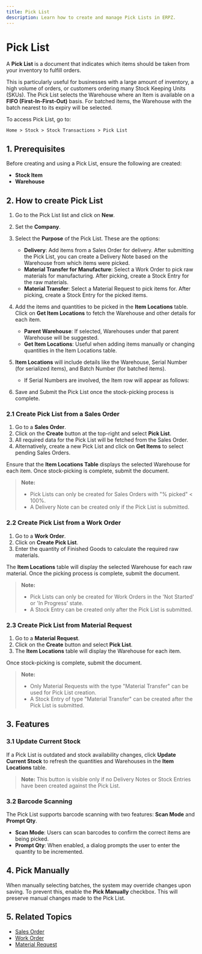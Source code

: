 ```yaml
---
title: Pick List
description: Learn how to create and manage Pick Lists in ERPZ.
---
```


# Pick List

A **Pick List** is a document that indicates which items should be taken from your inventory to fulfill orders.

This is particularly useful for businesses with a large amount of inventory, a high volume of orders, or customers ordering many Stock Keeping Units (SKUs). The Pick List selects the Warehouse where an Item is available on a **FIFO (First-In-First-Out)** basis. For batched items, the Warehouse with the batch nearest to its expiry will be selected.

To access Pick List, go to:

`Home > Stock > Stock Transactions > Pick List`

## 1. Prerequisites

Before creating and using a Pick List, ensure the following are created:

- **Stock Item**
- **Warehouse**

## 2. How to create Pick List

1. Go to the Pick List list and click on **New**.
2. Set the **Company**.
3. Select the **Purpose** of the Pick List. These are the options:
   - **Delivery**: Add items from a Sales Order for delivery. After submitting the Pick List, you can create a Delivery Note based on the Warehouse from which items were picked.
   - **Material Transfer for Manufacture**: Select a Work Order to pick raw materials for manufacturing. After picking, create a Stock Entry for the raw materials.
   - **Material Transfer**: Select a Material Request to pick items for. After picking, create a Stock Entry for the picked items.

4. Add the items and quantities to be picked in the **Item Locations** table. Click on **Get Item Locations** to fetch the Warehouse and other details for each item.
   - **Parent Warehouse**: If selected, Warehouses under that parent Warehouse will be suggested.
   - **Get Item Locations**: Useful when adding items manually or changing quantities in the Item Locations table.

5. **Item Locations** will include details like the Warehouse, Serial Number (for serialized items), and Batch Number (for batched items).
   - If Serial Numbers are involved, the Item row will appear as follows:



6. Save and Submit the Pick List once the stock-picking process is complete.

### 2.1 Create Pick List from a Sales Order

1. Go to a **Sales Order**.
2. Click on the **Create** button at the top-right and select **Pick List**.
3. All required data for the Pick List will be fetched from the Sales Order.
4. Alternatively, create a new Pick List and click on **Get Items** to select pending Sales Orders.

Ensure that the **Item Locations Table** displays the selected Warehouse for each item. Once stock-picking is complete, submit the document.

> **Note:**
> - Pick Lists can only be created for Sales Orders with "% picked" < 100%.
> - A Delivery Note can be created only if the Pick List is submitted.

### 2.2 Create Pick List from a Work Order

1. Go to a **Work Order**.
2. Click on **Create Pick List**.
3. Enter the quantity of Finished Goods to calculate the required raw materials.

The **Item Locations** table will display the selected Warehouse for each raw material. Once the picking process is complete, submit the document.

> **Note:**
> - Pick Lists can only be created for Work Orders in the 'Not Started' or 'In Progress' state.
> - A Stock Entry can be created only after the Pick List is submitted.

### 2.3 Create Pick List from Material Request

1. Go to a **Material Request**.
2. Click on the **Create** button and select **Pick List**.
3. The **Item Locations** table will display the Warehouse for each item.

Once stock-picking is complete, submit the document.

> **Note:**
> - Only Material Requests with the type "Material Transfer" can be used for Pick List creation.
> - A Stock Entry of type "Material Transfer" can be created after the Pick List is submitted.

## 3. Features

### 3.1 Update Current Stock

If a Pick List is outdated and stock availability changes, click **Update Current Stock** to refresh the quantities and Warehouses in the **Item Locations** table.

> **Note:** This button is visible only if no Delivery Notes or Stock Entries have been created against the Pick List.

### 3.2 Barcode Scanning

The Pick List supports barcode scanning with two features: **Scan Mode** and **Prompt Qty**.

- **Scan Mode**: Users can scan barcodes to confirm the correct items are being picked.
- **Prompt Qty**: When enabled, a dialog prompts the user to enter the quantity to be incremented.

## 4. Pick Manually

When manually selecting batches, the system may override changes upon saving. To prevent this, enable the **Pick Manually** checkbox. This will preserve manual changes made to the Pick List.


## 5. Related Topics

- [Sales Order]()
- [Work Order]()
- [Material Request]()


